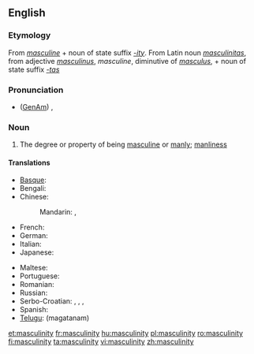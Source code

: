 ==English==

===Etymology===
From ''[[masculine]]'' + noun of state suffix ''[[-ity]]''.  From Latin noun ''[[masculinitas]]'', from adjective ''[[masculinus]]'', ''masculine'', diminutive of ''[[masculus]]'', + noun of state suffix ''[[-tas]]''

===Pronunciation===
* ([[GenAm]]) {{IPA|/ˌmæskjəˈlɪnɪti/}}, {{SAMPA|/%m{skj@"lInIti/}}

===Noun===
{{en-noun|-|masculinities}}

# The degree or property of being [[masculine]] or [[manly]]; [[manliness]]

====Translations====
{{trans-top|degree or property of being masculine}}
* [[Basque]]: {{t-|eu|maskulinotasun|xs=Basque}}
* Bengali: {{t|bn|পুরুষত্ব|sc=Beng}}
* Chinese:
*: Mandarin: {{t|zh|男子特徵|sc=Hani}}, {{t|zh|男子特征|tr=nánzǐ tèzhēng|sc=Hani}}
* French: {{t+|fr|masculinité|f}}
* German: {{t|de|Männlichkeit|f}}
* Italian: {{t-|it|mascolinità|f}}
* Japanese: {{t|ja|男らしさ|tr=otoko-rashisa|sc=Jpan}}
{{trans-mid}}
* Maltese: {{t|mt|maskulinità|f|xs=Maltese}}
* Portuguese: {{t+|pt|masculinidade|f}}
* Romanian: {{t+|ro|masculinitate|f}}
* Russian: {{t|ru|мужественность|f|tr=múžestvennost'|sc=Cyrl}}
* Serbo-Croatian: {{t|sh|muževnost|f|alt=mužévnōst}}, {{t|sh|мужевност|f|alt=муже́вно̄ст}}, {{t|sh|muškost|f|alt=mȕškōst}}, {{t|sh|мушкост|f|alt=му̏шко̄ст}}
* Spanish: {{t-|es|masculinidad|f}}
* [[Telugu]]: {{t|te|మగతనం}} (magatanam)
{{trans-bottom}}

[[et:masculinity]]
[[fr:masculinity]]
[[hu:masculinity]]
[[pl:masculinity]]
[[ro:masculinity]]
[[fi:masculinity]]
[[ta:masculinity]]
[[vi:masculinity]]
[[zh:masculinity]]
